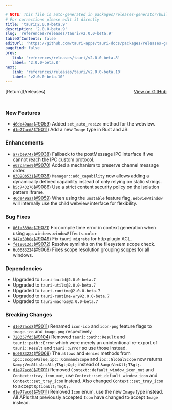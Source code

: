 ```yaml
---

# NOTE: This file is auto-generated in packages/releases-generator/build.ts
# For corrections please edit it directly
title: 'tauri@2.0.0-beta.9'
description: '2.0.0-beta.9'
slug: 'references/releases/tauri/v2.0.0-beta.9'
tableOfContents: false
editUrl: 'https://github.com/tauri-apps/tauri-docs/packages/releases-generator/build.ts'
pagefind: false
prev:
   link: 'references/releases/tauri/v2.0.0-beta.8'
   label: '2.0.0-beta.8'
next:
   link: 'references/releases/tauri/v2.0.0-beta.10'
   label: 'v2.0.0-beta.10'
---
```


			

<ReleaseSidebar slug="references/releases/tauri"  packageName="tauri" />

<div style="margin-bottom:3rem; display: flex; justify-content: space-between; align-items: center"><span>[Return](/releases)</span><span><a href="https://github.com/tauri-apps/tauri/releases/tag/tauri-v2.0.0-beta.9">View on GitHub</a></span></div>

### New Features

- [`46de49aaa`](https://www.github.com/tauri-apps/tauri/commit/46de49aaad4a148fafc31d591be0e2ed12256507)([#9059](https://www.github.com/tauri-apps/tauri/pull/9059)) Added `set_auto_resize` method for the webview.
- [`d1e77acd8`](https://www.github.com/tauri-apps/tauri/commit/d1e77acd8dfdf554b90b542513a58a2de1ef2360)([#9011](https://www.github.com/tauri-apps/tauri/pull/9011)) Add a new `Image` type in Rust and JS.

### Enhancements

- [`a77be9747`](https://www.github.com/tauri-apps/tauri/commit/a77be9747443ffc29c34160b55893483bb5f0d74)([#9038](https://www.github.com/tauri-apps/tauri/pull/9038)) Fallback to the postMessage IPC interface if we cannot reach the IPC custom protocol.
- [`e62ca4ee9`](https://www.github.com/tauri-apps/tauri/commit/e62ca4ee95f4308a6ad128d0f100c85634e28223)([#9070](https://www.github.com/tauri-apps/tauri/pull/9070)) Added a mechanism to preserve channel message order.
- [`03098b531`](https://www.github.com/tauri-apps/tauri/commit/03098b531562e4d58ab12ad9da2acb1eb3480497)([#9036](https://www.github.com/tauri-apps/tauri/pull/9036)) `Manager::add_capability` now allows adding a dynamically defined capability instead of only relying on static strings.
- [`b5c743276`](https://www.github.com/tauri-apps/tauri/commit/b5c7432769b84ffe22db721dcfc6af218026f5d4)([#9086](https://www.github.com/tauri-apps/tauri/pull/9086)) Use a strict content security policy on the isolation pattern iframe.
- [`46de49aaa`](https://www.github.com/tauri-apps/tauri/commit/46de49aaad4a148fafc31d591be0e2ed12256507)([#9059](https://www.github.com/tauri-apps/tauri/pull/9059)) When using the `unstable` feature flag, `WebviewWindow` will internally use the child webview interface for flexibility.

### Bug Fixes

- [`86fa339de`](https://www.github.com/tauri-apps/tauri/commit/86fa339de7b176efafa9b3e89f94dcad5fcd03da)([#9071](https://www.github.com/tauri-apps/tauri/pull/9071)) Fix compile time error in context generation when using `app.windows.windowEffects.color`
- [`947a50b8e`](https://www.github.com/tauri-apps/tauri/commit/947a50b8e28379c452c32eddc3e0101870e50055)([#9049](https://www.github.com/tauri-apps/tauri/pull/9049)) Fix `tauri migrate` for http plugin ACL.
- [`fe18012d3`](https://www.github.com/tauri-apps/tauri/commit/fe18012d30d1d8b3ffa10c8e321710eba644ef94)([#9072](https://www.github.com/tauri-apps/tauri/pull/9072)) Resolve symlinks on the filesystem scope check.
- [`6c0683224`](https://www.github.com/tauri-apps/tauri/commit/6c068322460300e9d56a4fac5b018d4c437daa9e)([#9068](https://www.github.com/tauri-apps/tauri/pull/9068)) Fixes scope resolution grouping scopes for all windows.

### Dependencies

- Upgraded to `tauri-build@2.0.0-beta.7`
- Upgraded to `tauri-utils@2.0.0-beta.7`
- Upgraded to `tauri-runtime@2.0.0-beta.7`
- Upgraded to `tauri-runtime-wry@2.0.0-beta.7`
- Upgraded to `tauri-macros@2.0.0-beta.7`

### Breaking Changes

- [`d1e77acd8`](https://www.github.com/tauri-apps/tauri/commit/d1e77acd8dfdf554b90b542513a58a2de1ef2360)([#9011](https://www.github.com/tauri-apps/tauri/pull/9011)) Renamed `icon-ico` and `icon-png` feature flags to `image-ico` and `image-png` respectively
- [`720357fd5`](https://www.github.com/tauri-apps/tauri/commit/720357fd5cd1fefef8485077dfb116ee39ef4ab4)([#9104](https://www.github.com/tauri-apps/tauri/pull/9104)) Removed `tauri::path::Result` and `tauri::path::Error` which were merely an unintentional re-export of `tauri::Result` and `tauri::Error` so use those instead.
- [`6c0683224`](https://www.github.com/tauri-apps/tauri/commit/6c068322460300e9d56a4fac5b018d4c437daa9e)([#9068](https://www.github.com/tauri-apps/tauri/pull/9068)) The `allows` and `denies` methods from `ipc::ScopeValue`, `ipc::CommandScope` and `ipc::GlobalScope` now returns `&amp;Vec&lt;Arc&lt;T&gt;&gt;` instead of `&amp;Vec&lt;T&gt;`.
- [`d1e77acd8`](https://www.github.com/tauri-apps/tauri/commit/d1e77acd8dfdf554b90b542513a58a2de1ef2360)([#9011](https://www.github.com/tauri-apps/tauri/pull/9011)) Removed `Context::default_window_icon_mut` and `Context::tray_icon_mut`, use `Context::set_default_window_icon` and `Context::set_tray_icon` instead. Also changed `Context::set_tray_icon` to accept `Option&lt;T&gt;`.
- [`d1e77acd8`](https://www.github.com/tauri-apps/tauri/commit/d1e77acd8dfdf554b90b542513a58a2de1ef2360)([#9011](https://www.github.com/tauri-apps/tauri/pull/9011)) Removed `Icon` enum, use the new `Image` type instead. All APIs that previously accepted `Icon` have changed to accept `Image` instead.

